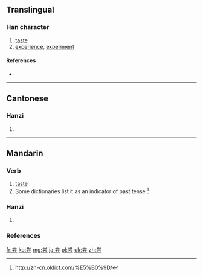 {{also|嘗}}
==Translingual==

===Han character===
{{Han char|rn=42|rad=小|as=06|sn=9|four=|canj=火月一一戈 (FBMMI)|ids=⿱[[龸]][[云]]}}

# [[taste]]
# [[experience]], [[experiment]]

====References====
* {{Han ref|kx=0297.151|hdz=10564.100|uh=5C1D|ud=23581}}

----

==Cantonese==

===Hanzi===
{{yue-hanzi|jyut=|y=seung4|tra=嘗}}

# {{defn|lang=yue|sort=小06}}

----

==Mandarin==

===Verb===
{{head|cmn|verb}}

# [[taste]] {{sense|try the flavour of}}
# Some dictionaries list it as an indicator of past tense <ref>http://zh-cn.oldict.com/%E5%B0%9D/</ref>

===Hanzi===
{{cmn-hanzi|tra=嘗|pin=[[cháng]] ([[chang2]])|wg=ch'ang<sup>2</sup>}}

# {{defn|lang=cmn|sort=小06}}

===References===
<references/>

[[fr:尝]]
[[ko:尝]]
[[mg:尝]]
[[ja:尝]]
[[pl:尝]]
[[uk:尝]]
[[zh:尝]]